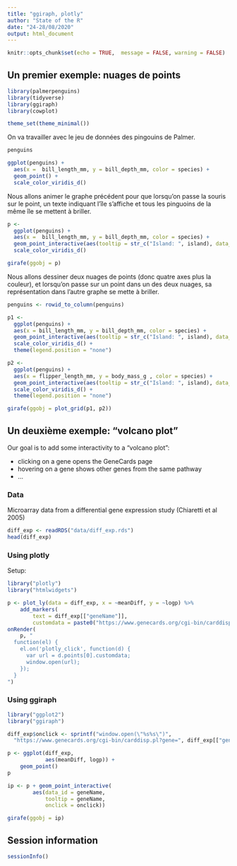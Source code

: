 ```yaml
---
title: "ggiraph, plotly"
author: "State of the R"
date: "24-28/08/2020"
output: html_document
---
```


```r
knitr::opts_chunk$set(echo = TRUE,  message = FALSE, warning = FALSE)
```

## Un premier exemple: nuages de points

```r
library(palmerpenguins)
library(tidyverse)
library(ggiraph)
library(cowplot)

theme_set(theme_minimal())
```

On va travailler avec le jeu de données des pingouins de Palmer. 

```r
penguins

ggplot(penguins) +
  aes(x =  bill_length_mm, y = bill_depth_mm, color = species) +
  geom_point() +
  scale_color_viridis_d()
```

Nous allons animer le graphe précédent pour que lorsqu'on passe la souris sur le point, un texte indiquant l'île s'affiche et tous les pinguoins de la même île se mettent à briller.

```r
p <-
  ggplot(penguins) +
  aes(x =  bill_length_mm, y = bill_depth_mm, color = species) +
  geom_point_interactive(aes(tooltip = str_c("Island: ", island), data_id = island)) +
  scale_color_viridis_d()

girafe(ggobj = p)
```

Nous allons dessiner deux nuages de points (donc quatre axes plus la couleur), et lorsqu'on passe sur un point dans un des deux nuages, sa représentation dans l'autre graphe se mette à briller.

```r
penguins <- rowid_to_column(penguins)

p1 <-
  ggplot(penguins) +
  aes(x = bill_length_mm, y = bill_depth_mm, color = species) +
  geom_point_interactive(aes(tooltip = str_c("Island: ", island), data_id = rowid)) +
  scale_color_viridis_d() +
  theme(legend.position = "none")

p2 <-
  ggplot(penguins) +
  aes(x = flipper_length_mm, y = body_mass_g , color = species) +
  geom_point_interactive(aes(tooltip = str_c("Island: ", island), data_id = rowid)) +
  scale_color_viridis_d() +
  theme(legend.position = "none")

girafe(ggobj = plot_grid(p1, p2))
```


## Un deuxième exemple: "volcano plot"

Our goal is to add some interactivity to a "volcano plot": 

- clicking on a gene opens the GeneCards page 
- hovering on a gene shows other genes from the same pathway
- ...

### Data

Microarray data from a differential gene expression study (Chiaretti et al 2005)

```r
diff_exp <- readRDS("data/diff_exp.rds")
head(diff_exp)
```

### Using plotly

Setup:
```r
library("plotly")
library("htmlwidgets")
```


```r
p <- plot_ly(data = diff_exp, x = ~meanDiff, y = ~logp) %>%
    add_markers(
        text = diff_exp[["geneName"]],
        customdata = paste0("https://www.genecards.org/cgi-bin/carddisp.pl?gene=", diff_exp[["geneName"]]))
onRender(
    p, "
  function(el) {
    el.on('plotly_click', function(d) {
      var url = d.points[0].customdata;
      window.open(url);
    });
  }
")
```

### Using ggiraph

```r
library("ggplot2")
library("ggiraph")
```


```r
diff_exp$onclick <- sprintf("window.open(\"%s%s\")",
  "https://www.genecards.org/cgi-bin/carddisp.pl?gene=", diff_exp[["geneName"]])
```

```r
p <- ggplot(diff_exp, 
            aes(meanDiff, logp)) +
    geom_point()
p
```

```r
ip <- p + geom_point_interactive(
        aes(data_id = geneName, 
            tooltip = geneName,
            onclick = onclick))

girafe(ggobj = ip)
```


## Session information
```r
sessionInfo()
```
